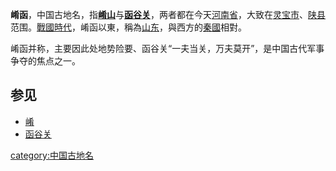 '''崤函'''，中国古地名，指'''[[崤山|崤山]]'''与'''[[函谷关|函谷关]]'''，两者都在今天[[河南省|河南省]]，大致在[[灵宝市|灵宝市]]、[[陕县|陕县]]范围。[[戰國時代|戰國時代]]，崤函以東，稱為[[山东_(古代)|山东]]，與西方的[[秦國|秦國]]相對。

崤函并称，主要因此处地势险要、函谷关“一夫当关，万夫莫开”，是中国古代军事争夺的焦点之一。

==参见==
* [[崤|崤]]
* [[函谷关|函谷关]]

[[category:中国古地名|category:中国古地名]]